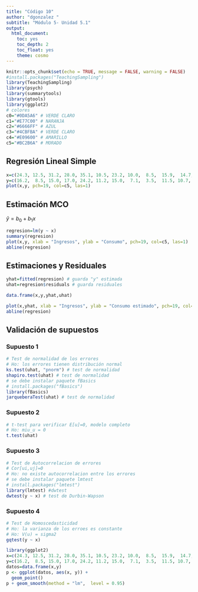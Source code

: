 ```yaml
---
title: "Código 10"
author: "dgonzalez "
subtitle: "Módulo 5- Unidad 5.1" 
output:
  html_document:
    toc: yes
    toc_depth: 2
    toc_float: yes
    theme: cosmo
---
```


```r
knitr::opts_chunk$set(echo = TRUE, message = FALSE, warning = FALSE)
#install.packages("TeachingSampling")
library(TeachingSampling)
library(psych)
library(summarytools)
library(gtools)
library(ggplot2)
# colores
c0="#0DA5A6" # VERDE CLARO
c1="#E77C00" # NARANJA
c2="#6666FF" # AZUL  
c3="#4CBFBA" # VERDE CLARO  
c4="#E09600" # AMARILLO  
c5="#BC2B6A" # MORADO  

```

## **Regresión Lineal Simple**

```r
x=c(24.3, 12.5, 31.2, 28.0, 35.1, 10.5, 23.2, 10.0,  8.5,  15.9,  14.7,  15.0)   
y=c(16.2,  8.5, 15.0, 17.0, 24.2, 11.2, 15.0,  7.1,  3.5,  11.5, 10.7,  9.2) 
plot(x,y, pch=19, col=c5, las=1)
```

## **Estimación MCO**

$\widehat{y}= b_{0} + b_{1} x$

```r
regresion=lm(y ~ x)
summary(regresion)
plot(x,y, xlab = "Ingresos", ylab = "Consumo", pch=19, col=c5, las=1)
abline(regresion)
```

## **Estimaciones y Residuales**

```r
yhat=fitted(regresion) # guarda "y" estimada
uhat=regresion$residuals # guarda residuales

data.frame(x,y,yhat,uhat)

```

```r
plot(x,yhat, xlab = "Ingresos", ylab = "Consumo estimado", pch=19, col=c3, las=1)
abline(regresion)
```




## **Validación de supuestos**

### Supuesto 1

```r
# Test de normalidad de los errores
# Ho: los errores tienen distribución normal
ks.test(uhat, "pnorm") # test de normalidad
shapiro.test(uhat) # test de normalidad
# se debe instalar paquete fBasics
# install.packages("fBasics")
library(fBasics)
jarqueberaTest(uhat) # test de normalidad
```


### Supuesto 2
```r
# t-test para verificar E[u]=0, modelo completo
# Ho: miu_u = 0
t.test(uhat)
```



### Supuesto 3
```r
# Test de Autocorrelacion de errores
# Cor[ui,uj]=0
# Ho: no existe autocorrelacion entre los errores
# se debe instalar paquete lmtest
# install.packages("lmtest")
library(lmtest) #dwtest
dwtest(y ~ x) # test de Durbin-Wapson
```



### Supuesto 4
```r
# Test de Homoscedasticidad
# Ho: la varianza de los erroes es constante
# Ho: V(u) = sigma2
gqtest(y ~ x)
```


```r

library(ggplot2)
x=c(24.3, 12.5, 31.2, 28.0, 35.1, 10.5, 23.2, 10.0,  8.5,  15.9,  14.7,  15.0)   
y=c(16.2,  8.5, 15.0, 17.0, 24.2, 11.2, 15.0,  7.1,  3.5,  11.5, 10.7,  9.2) 
datos=data.frame(x,y)
p <- ggplot(datos, aes(x, y)) +
  geom_point()
p + geom_smooth(method = "lm",  level = 0.95)
```





